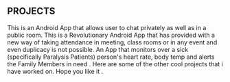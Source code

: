 ## PROJECTS

<ProjectCard title="CHAT ZONE" link="https://github.com/dev5151/CHAT-ZONE.git" bg="linear-gradient(to right, #D4145A 0%, #FBB03B 100%)">
This is an Android App that allows user to chat privately as well as in a public room.
</ProjectCard>      


<ProjectCard title="HEAD COUNT" link="https://play.google.com/store/apps/details?id=com.acmvit.headcount" bg="linear-gradient(to right, #078c26 0%, #22d64c 100%)">
This is a Revolutionary Android App that has provided with a new way of taking attendance in meeting, class rooms or in any event and even duplicacy is not possible.
</ProjectCard>      

<ProjectCard title="ROBOCARE" link="https://github.com/dev5151/ROBOCARE" bg="linear-gradient(to right, #1920e6 0%, #3b85fb 100%)">
An App that monitors over a sick (specifically Paralysis Patients) person's heart rate, body temp and alerts the Family Members in need .
</ProjectCard>      

<ProjectCard title="More Projects" link="https://github.com/dev5151/" bg="linear-gradient(to right, #5e078c 0%, #f024d8 100%)">
Here are some of the other cool projects that i have worked on. Hope you like it .
</ProjectCard>      